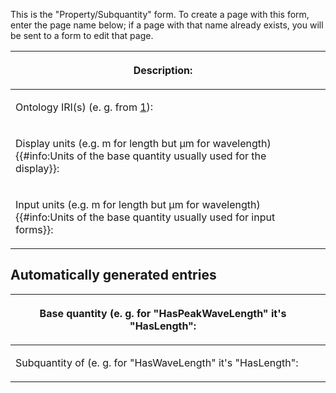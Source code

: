 <noinclude>
This is the "Property/Subquantity" form.
To create a page with this form, enter the page name below;
if a page with that name already exists, you will be sent to a form to edit that page.

<!-- {{#forminput:form=Property/Subquantity|query string=namespace=Property}} -->

</noinclude><includeonly>
<div id="wikiPreview" style="display: none; padding-bottom: 25px; margin-bottom: 25px; border-bottom: 1px solid #AAAAAA;"></div>
<!-- {{{for template|OslTemplate:Quantity_property/Subquantity_property|label=Subquantity property}}} -->
{{{for template|OslTemplate:Property/Quantity|label=Subquantity property}}}
{| class="formtable"
! Description: 
| {{{field|description|input type=textarea}}}
|-
! Ontology IRI(s) (e. g. from [http://www.qudt.org/doc/DOC_VOCAB-QUANTITY-KINDS.html]): 
| {{{field|ontology_iri|input type=tokens|list|delimiter=;}}}
|-
! Display units (e.g. m for length but µm for wavelength){{#info:Units of the base quantity usually used for the display}}: 
| {{{field|display_units|input type=SF_Select|query=((@@@@));?HasUnitSymbol;format~plain;sep~,;link~none;headers~hide;mainlabel~-;limit~1000|sametemplate|field=base_quantity|mandatory|list}}}
|-
! Input units (e.g. m for length but µm for wavelength){{#info:Units of the base quantity usually used for input forms}}: 
| {{{field|input_units|input type=SF_Select|query=((@@@@));?HasUnitSymbol;format~plain;sep~,;link~none;headers~hide;mainlabel~-;limit~1000|sametemplate|field=base_quantity|mandatory|list}}}
|}
== Automatically generated entries ==
<div class="mw-collapsible mw-collapsed">
{| class="formtable"
! Base quantity (e. g. for "HasPeakWaveLength" it's "HasLength": 
<!-- | {{{field|base_quantity|input type=combobox|values from category=QuantityProperty|restricted}}} -->
| {{{field|base_quantity|input type=SF_Select|query=((Category:QuantityProperty));format~plain;sep~,;link~none;headers~hide;limit~1000|mandatory}}}
|-
! Subquantity of (e. g. for "HasWaveLength" it's "HasLength": 
<!-- | {{{field|subquantity_of|input type=combobox|values from category=QuantityProperty|restricted}}} -->
| {{{field|subquantity_of|input type=SF_Select|query=((Category:QuantityProperty));format~plain;sep~,;link~none;headers~hide;limit~1000|mandatory}}}
|}
</div>
{{{end template}}}

{{{standard input|save}}} {{{standard input|cancel}}}
</includeonly>